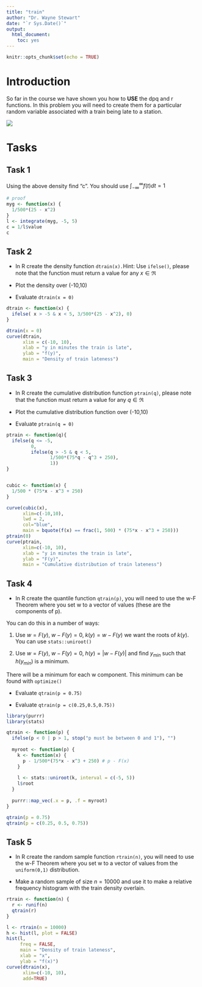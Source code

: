 ```yaml
---
title: "train"
author: "Dr. Wayne Stewart"
date: "`r Sys.Date()`"
output: 
  html_document:
    toc: yes
---
```


```r
knitr::opts_chunk$set(echo = TRUE)
```

# Introduction

So far in the course we have shown you how to **USE** the dpq and r functions. In this problem you will need to create them for a particular random variable associated with a train being late to a station.

![](train5-5.png)

# Tasks

## Task 1

Using the above density find "c". You should use $\int_{-\infty}^{\infty}f(t)dt = 1$


```r
# proof
myg <- function(x) {
  1/500*(25 - x^2)
}
l <- integrate(myg, -5, 5)
c = 1/l$value
c
```


## Task 2

-   In R create the density function `dtrain(x).`Hint: Use `ifelse()`, please note that the function must return a value for any $x\in \Re$

-   Plot the density over (-10,10)

-   Evaluate `dtrain(x = 0)`

```r

dtrain <- function(x) {
  ifelse( x > -5 & x < 5, 3/500*(25 - x^2), 0)
}

dtrain(x = 0)
curve(dtrain, 
      xlim = c(-10, 10),
      xlab = "y in minutes the train is late",
      ylab = "f(y)",
      main = "Density of train lateness")
```

## Task 3

-   In R create the cumulative distribution function `ptrain(q)`, please note that the function must return a value for any $q\in \Re$


-   Plot the cumulative distribution function over (-10,10)

-   Evaluate `ptrain(q = 0)`


```r
ptrain <- function(q){
  ifelse(q <= -5,
         0,
         ifelse(q > -5 & q < 5,
                1/500*(75*q - q^3 + 250),
                1))
}


cubic <- function(x) {
  1/500 * (75*x - x^3 + 250)
}

curve(cubic(x),
      xlim=c(-10,10),
      lwd = 2,
      col="blue",
      main = bquote(f(x) == frac(1, 500) * (75*x - x^3 + 250)))
ptrain(0)
curve(ptrain, 
      xlim=c(-10, 10),
      xlab = "y in minutes the train is late",
      ylab = "F(y)",
      main = "Cumulative distribution of train lateness")


```

## Task 4

-   In R create the quantile function `qtrain(p)`, you will need to use the w-F Theorem where you set w to a vector of values (these are the components of p).

You can do this in a number of ways:

1.  Use $w = F(y),\; w - F(y) = 0, \;k(y) = w - F(y)$ we want the roots of $k(y)$. You can use `stats::uniroot()`

2.  Use $w = F(y),\; w - F(y) = 0, \; h(y) = | w-F(y) |$ and find $y_{min}$ such that $h(y_{min})$ is a minimum.

There will be a minimum for each w component. This minimum can be found with `optimize()`

-   Evaluate `qtrain(p = 0.75)`

-   Evaluate `qtrain(p = c(0.25,0.5,0.75))`

```r
library(purrr)
library(stats)

qtrain <- function(p) {
  ifelse(p < 0 | p > 1, stop("p must be between 0 and 1"), "")
  
  myroot <- function(p) {
    k <- function(x) {
      p - 1/500*(75*x - x^3 + 250) # p - F(x)
    }
    
    l <- stats::uniroot(k, interval = c(-5, 5))
    l$root
  }
  
  purrr::map_vec(.x = p, .f = myroot)
}

qtrain(p = 0.75)
qtrain(p = c(0.25, 0.5, 0.75))

```


## Task 5

-   In R create the random sample function `rtrain(n)`, you will need to use the w-F Theorem where you set w to a vector of values from the `uniform(0,1)` distribution.


-   Make a random sample of size $n=10000$ and use it to make a relative frequency histogram with the train density overlain.


```r
rtrain <- function(n) {
  r <- runif(n)
  qtrain(r)
}

l <- rtrain(n = 10000)
h <- hist(l, plot = FALSE)
hist(l, 
     freq = FALSE,
     main = "Density of train lateness",
     xlab = "x",
     ylab = "f(x)")
curve(dtrain(x), 
      xlim=c(-10, 10),
      add=TRUE)

```
